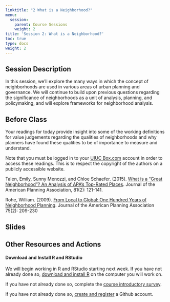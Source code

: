 ```yaml
---
linktitle: "2 What is a Neighborhood?"
menu:
  session:
    parent: Course Sessions
    weight: 2
title: 'Session 2: What is a Neighborhood?'
toc: true
type: docs
weight: 2
---
```


## Session Description

In this session, we'll explore the many ways in which the concept of neighborhoods are used in various areas of urban planning and governance. We will continue to build upon previous questions regarding the significance of neighborhoods as a unit of analysis, planning, and policymaking, and will explore frameworks for neighborhood analysis.

## Before Class

Your readings for today provide insight into some of the working definitions for value judgements regarding the qualities of neighborhoods and why planners have found these qualities to be of importance to measure and understand.

Note that you must be logged in to your [UIUC Box.com](https://uofi.app.box.com) account in order to access these readings. This is to respect the copyright of the authors on a publicly accessible website.

Talen, Emily, Sunny Menozzi, and Chloe Schaefer. (2015). [What is a “Great Neighborhood”? An Analysis of APA’s Top-Rated Places](https://uofi.box.com/s/15bfg47ny9um1rk7lwmmvwbyp2gxv25c). Journal of the American Planning Association, 81(2): 121-141.

Rohe, William. (2009). [From Local to Global: One Hundred Years of Neighborhood Planning](https://uofi.box.com/s/991598sw945amai7974n9r5157p7thf8). Journal of the American Planning Association 75(2): 209-230

## Slides

## Other Resources and Actions

#### Download and Install R and RStudio

We will begin working in R and RStudio starting next week. If you have not already done so, [download and install R](/howto/howto/01-Install-R.html) on the computer you will work on.

If you have not already done so, complete the [course introductory survey](https://forms.illinois.edu/sec/1008112120).

If you have not already done so, [create and register](/howto/howto/02-github/) a Github account.
